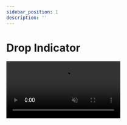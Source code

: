 ```yaml
---
sidebar_position: 1
description: ''
---
```


# Drop Indicator


<video autoPlay loop muted src={dropIndicatorVideo} />

## Overview

The **Drop Indicator** component is used to indicate the position **where the active item will be dropped** after being released.

You can customize the default drop indicator just by using the `dropIndicatorStyle` prop of the sortable component.

This documentation page focuses on a more advanced customization where you can pass a custom `DropIndicatorComponent` to the sortable component.

## Usage

This is the simplest implementation of the **Drop Indicator** component where we use the default `style` prop and just change the `borderRadius`.

```tsx
import { View } from 'react-native';
import type { DropIndicatorComponentProps } from 'react-native-sortables';

function CustomDropIndicator({
  style // style from the `dropIndicatorStyle` prop or a default style
}: DropIndicatorComponentProps) {
  return <View style={[style, { borderRadius: '100%' }]} />;
}

export default function Grid() {
  return (
    <Sortable.Grid
      DropIndicatorComponent={CustomDropIndicator}
      // ... other props
    />
  );
}
```

## Props

Props in the `DropIndicatorComponentProps` type.

### activationProgress

A shared value that represents the **long-press activation state** of an item. This value animates from **0 to 1** during the long-press gesture, before the dragging interaction begins. You can use this value to create **smooth visual transitions** or feedback during the activation phase.

- `0`: Item is **not being pressed**
- `1`: Item has been **fully activated** and is ready to be dragged

| type                  | default |
| --------------------- | ------- |
| `SharedValue<number>` | 0       |

### touchedItemKey

A shared value that represents the **key of the item that is currently being touched**. This value is updated when the touched item activation animation starts.

| type                          | default |
| ----------------------------- | ------- |
| `SharedValue<string \| null>` | null    |

### dropIndex

A shared value that represents the **index** of the active item at which it will be **positioned after being released**.

| type                  | default |
| --------------------- | ------- |
| `SharedValue<number>` | 0       |

### dropPosition

A shared value that represents the **absolute position** of the active item at which it will be **positioned after being released**.

| type                  | default       |
| --------------------- | ------------- |
| `SharedValue<Vector>` | \{x: 0, y: 0} |

### orderedItemKeys

An array of strings representing the keys of the items in the sortable component in their **current sort order**.

| type                         | default |
| ---------------------------- | ------- |
| `SharedValue<Array<string>>` | []      |

### style

Style of the drop indicator. This is typically used to **customize the appearance** of the default drop indicator component.

| type        | default |
| ----------- | ------- |
| `ViewStyle` | YES\*   |

\* The default style is passed only if not overridden by the `dropIndicatorStyle` prop. It looks like this:

```ts
{
  backgroundColor: 'rgba(0, 0, 0, 0.1)',
  borderColor: 'black',
  borderRadius: 10,
  borderStyle: 'dashed',
  borderWidth: 2,
  flex: 1
}
```
